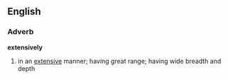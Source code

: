 ==English==

===Adverb===
'''extensively'''
# in an [[extensive]] manner; having great range; having wide breadth and depth